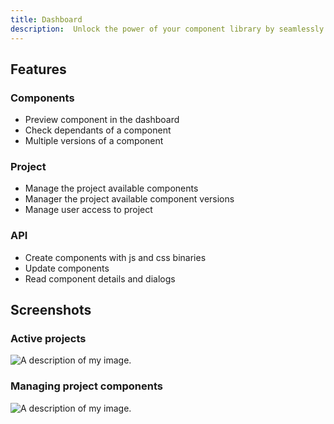 ```yaml
---
title: Dashboard
description:  Unlock the power of your component library by seamlessly publishing it to the Ethereal Nexus dashboard.
---
```


## Features

### Components
* Preview component in the dashboard
* Check dependants of a component
* Multiple versions of a component

### Project
* Manage the project available components
* Manager the project available component versions
* Manage user access to project

### API
* Create components with js and css binaries
* Update components
* Read component details and dialogs


## Screenshots

### Active projects
<Image src={projectsScreen} alt="A description of my image." />

### Managing project components
<Image src={projectDetail} alt="A description of my image." />
